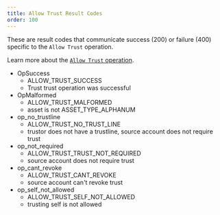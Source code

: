 ```yaml
---
title: Allow Trust Result Codes
order: 100
---
```



These are result codes that communicate success (200) or failure (400) specific to the `Allow Trust` operation.

Learn more about the [`Allow Trust` operation](../../../../docs/glossary/operations/allow-trust.mdx).

<AttributeTable>

- OpSuccess
  - ALLOW_TRUST_SUCCESS
  - Trust trust operation was successful
- OpMalformed
  - ALLOW_TRUST_MALFORMED
  - asset is not ASSET_TYPE_ALPHANUM
- op_no_trustline
  - ALLOW_TRUST_NO_TRUST_LINE
  - trustor does not have a trustline, source account does not require trust
- op_not_required
  - ALLOW_TRUST_TRUST_NOT_REQUIRED
  - source account does not require trust
- op_cant_revoke
  - ALLOW_TRUST_CANT_REVOKE
  - source account can't revoke trust
- op_self_not_allowed
  - ALLOW_TRUST_SELF_NOT_ALLOWED
  - trusting self is not allowed

</AttributeTable>